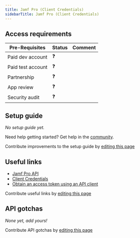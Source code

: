 ```yaml
---
title: Jamf Pro (Client Credentials)
sidebarTitle: Jamf Pro (Client Credentials)
---
```



<Overview />
<PreBuiltTooling />
<PreBuiltUseCases />

## Access requirements
| Pre-Requisites | Status | Comment|
| - | - | - |
| Paid dev account | ❓ |  |
| Paid test account | ❓ |  |
| Partnership | ❓ | |
| App review | ❓ |  |
| Security audit | ❓ | |


## Setup guide

_No setup guide yet._

<Tip>Need help getting started? Get help in the [community](https://nango.dev/slack).</Tip>

<Note>Contribute improvements to the setup guide by [editing this page](https://github.com/nangohq/nango/tree/master/docs/integrations/all/jamf.mdx)</Note>


## Useful links


-   [Jamf Pro API](https://developer.jamf.com/jamf-pro/docs/jamf-pro-api-overview)
-   [Client Credentials](https://developer.jamf.com/jamf-pro/docs/client-credentials)
-   [Obtain an access token using an API client](https://developer.jamf.com/jamf-pro/reference/postoauthtoken)

<Note>Contribute useful links by [editing this page](https://github.com/nangohq/nango/tree/master/docs/integrations/all/jamf.mdx)</Note>

## API gotchas

_None yet, add yours!_

<Note>Contribute API gotchas by [editing this page](https://github.com/nangohq/nango/tree/master/docs/integrations/all/jamf.mdx)</Note>
